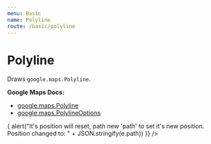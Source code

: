 ```yaml
---
menu: Basic
name: Polyline
route: /basic/polyline
---
```




# Polyline

Draws `google.maps.Polyline`.

**Google Maps Docs:**

- [google.maps.Polyline](https://developers.google.com/maps/documentation/javascript/reference#Polyline)
- [google.maps.PolylineOptions](https://developers.google.com/maps/documentation/javascript/reference#PolylineOptions)

<Playground>
  <GoogleMap
    zoom={8}
    maps={google.maps}
    style={{ height: '320px' }}
    center={{ lat: 36.964, lng: -122.015 }}
  >
    <Polyline
      visible={true}
      clickable={true}
      draggable={false}
      strokeColor="#FF0000"
      strokeWidth={1}
      strokeOpacity={1}
      path={[
        { lat: 37.33821, lng: -121.88633 },
        { lat:37.00578, lng: -121.56826},
      ]}
      onDragEnd={(e) => {
        alert("It's position will reset, path new 'path' to set it's new position. Position changed to: " + JSON.stringify(e.path))
      }}
    />
  </GoogleMap>
</Playground>

<PropsTable of={Polyline} />
